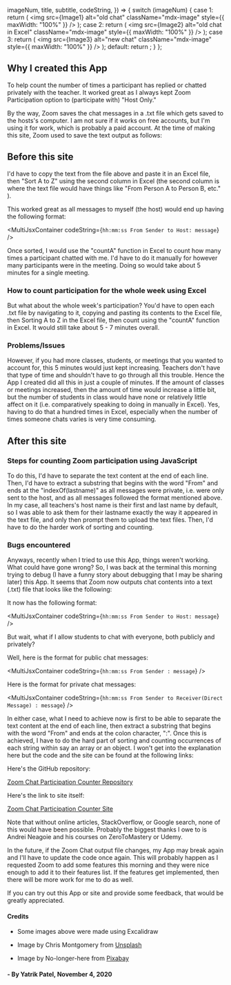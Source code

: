 
  imageNum,
  title,
  subtitle,
  codeString,
}) => {
  switch (imageNum) {
    case 1:
      return (
        <img
          src={Image1}
          alt="old chat"
          className="mdx-image"
          style={{ maxWidth: "100%" }}
        />
      );
    case 2:
      return (
        <img
          src={Image2}
          alt="old chat in Excel"
          className="mdx-image"
          style={{ maxWidth: "100%" }}
        />
      );
    case 3:
      return (
        <img
          src={Image3}
          alt="new chat"
          className="mdx-image"
          style={{ maxWidth: "100%" }}
        />
      );
    default:
      return <HighlightedCodeBlock codeString={codeString} />;
  }
};

## Why I created this App

To help count the number of times a participant has replied or chatted privately with the teacher. It worked great as I always kept Zoom Participation option to (participate with) "Host Only."

By the way, Zoom saves the chat messages in a .txt file which gets saved to the hosts's computer. I am not sure if it works on free accounts, but I'm using it for work, which is probably a paid account. At the time of making this site, Zoom used to save the text output as follows:

<MultiJsxContainer imageNum={1} />

## Before this site

I'd have to copy the text from the file above and paste it in an Excel file, then "Sort A to Z" using the second column in Excel (the second column is where the text file would have things like "From Person A to Person B, etc." ).

<MultiJsxContainer imageNum={2} />

This worked great as all messages to myself (the host) would end up having the following format:

<MultiJsxContainer codeString={`hh:mm:ss From Sender to Host: message`} />

Once sorted, I would use the "countA" function in Excel to count how many times a participant chatted with me. I'd have to do it manually for however many participants were in the meeting. Doing so would take about 5 minutes for a single meeting.

### How to count participation for the whole week using Excel

But what about the whole week's participation? You'd have to open each .txt file by navigating to it, copying and pasting its contents to the Excel file, then Sorting A to Z in the Excel file, then count using the "countA" function in Excel. It would still take about 5 - 7 minutes overall.

### Problems/Issues

However, if you had more classes, students, or meetings that you wanted to account for, this 5 minutes would just kept increasing. Teachers don't have that type of time and shouldn't have to go through all this trouble. Hence the App I created did all this in just a couple of minutes. If the amount of classes or meetings increased, then the amount of time would increase a little bit, but the number of students in class would have none or relatively little affect on it (i.e. comparatively speaking to doing in manually in Excel). Yes, having to do that a hundred times in Excel, especially when the number of times someone chats varies is very time consuming.

## After this site

### Steps for counting Zoom participation using JavaScript

To do this, I'd have to separate the text content at the end of each line. Then, I'd have to extract a substring that begins with the word "From" and ends at the "indexOf(lastname)" as all messages were private, i.e. were only sent to the host, and as all messages followed the format mentioned above. In my case, all teachers's host name is their first and last name by default, so I was able to ask them for their lastname exactly the way it appeared in the text file, and only then prompt them to upload the text files. Then, I'd have to do the harder work of sorting and counting.

### Bugs encountered

Anyways, recently when I tried to use this App, things weren't working. What could have gone wrong? So, I was back at the terminal this morning trying to debug (I have a funny story about debugging that I may be sharing later) this App. It seems that Zoom now outputs chat contents into a text (.txt) file that looks like the following:

<MultiJsxContainer imageNum={3} />

It now has the following format:

<MultiJsxContainer codeString={`hh:mm:ss From Sender to Host: message`} />

But wait, what if I allow students to chat with everyone, both publicly and privately?

Well, here is the format for public chat messages:

<MultiJsxContainer codeString={`hh:mm:ss From Sender : message`} />

Here is the format for private chat messages:

<MultiJsxContainer
  codeString={`hh:mm:ss From Sender to Receiver(Direct Message) : message`}
/>

In either case, what I need to achieve now is first to be able to separate the text content at the end of each line, then extract a substring that begins with the word "From" and ends at the colon character, ":". Once this is achieved, I have to do the hard part of sorting and counting occurrences of each string within say an array or an object. I won't get into the explanation here but the code and the site can be found at the following links:

Here's the GitHub repository:

[Zoom Chat Participation Counter Repository](https://github.com/ytrkptl/zoom-chat-participation-counter)

Here's the link to site itself:

[Zoom Chat Participation Counter Site](https://participation-counter.netlify.app/)

Note that without online articles, StackOverflow, or Google search, none of this would have been possible. Probably the biggest thanks I owe to is Andrei Neagoie and his courses on ZeroToMastery or Udemy.

In the future, if the Zoom Chat output file changes, my App may break again and I'll have to update the code once again. This will probably happen as I requested Zoom to add some features this morning and they were nice enough to add it to their features list. If the features get implemented, then there will be more work for me to do as well.

If you can try out this App or site and provide some feedback, that would be greatly appreciated.

#### Credits

- Some images above were made using Excalidraw

- Image by Chris Montgomery from [Unsplash](https://unsplash.com/photos/smgTvepind4)

- Image by No-longer-here from [Pixabay](https://pixabay.com/users/no-longer-here-19203/?utm_source=link-attribution&utm_medium=referral&utm_campaign=image&utm_content=1768845)

#### - By Yatrik Patel, November 4, 2020
